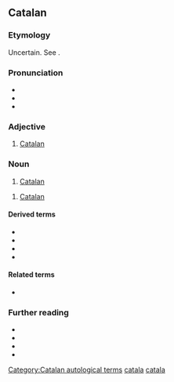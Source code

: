 {{also|catalá|catalã|Catala}}
==Catalan==
{{wikipedia|lang=ca}}

===Etymology===
Uncertain. See {{m|ca|Catalunya}}.

===Pronunciation===
* {{ca-IPA}}
* {{audio|ca|LL-Q7026 (cat)-Unjoanqualsevol-català.wav|Audio}}
* {{rhymes|ca|a}}

===Adjective===
{{ca-adj}}

# [[Catalan]] {{gloss|pertaining to Catalonia, the Catalan people, or the Catalan language}}

===Noun===
{{ca-noun|m|f=catalana}}

# [[Catalan]] {{gloss|a person from Catalonia or an ethnic Catalan}}

{{ca-noun|m|-}}

# [[Catalan]] {{gloss|the language spoken by the Catalans}}
#: {{hypo|ca|balear|valencià}}
#: {{ux|ca|No parlo '''català'''.|I don't speak '''Catalan'''.}}

====Derived terms====
* {{l|ca|catalanada}}
* {{l|ca|catalanisme}}
* {{l|ca|catalanitzar}}
* {{l|ca|Països Catalans}}

====Related terms====
* {{l|ca|Catalunya|gloss=Catalonia}}

===Further reading===
* {{R:IEC2}}
* {{R:GDLC}}
* {{R:DNV}}
* {{R:DCVB}}

[[Category:Catalan autological terms]]
[[Category:ca:Demonyms|catala]]
[[Category:ca:Languages|catala]]